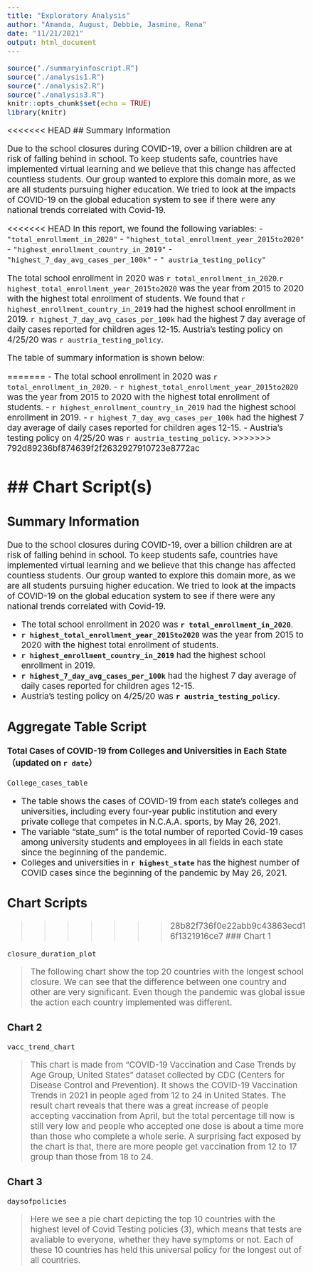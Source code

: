 ```yaml
---
title: "Exploratory Analysis"
author: "Amanda, August, Debbie, Jasmine, Rena"
date: "11/21/2021"
output: html_document
---
```


```r
source("./summaryinfoscript.R")
source("./analysis1.R")
source("./analysis2.R")
source("./analysis3.R")
knitr::opts_chunk$set(echo = TRUE)
library(knitr)
```
<style type="text/css">
  body{
  font-size: 14pt;
}
</style>

<<<<<<< HEAD
## Summary Information

Due to the school closures during COVID-19, over a billion children are at risk of falling behind in school. To keep students safe, countries have implemented virtual learning and we believe that this change has affected countless students. Our group wanted to explore this domain more, as we are all students pursuing higher education. We tried to look at the impacts of COVID-19 on the global education system to see if there were any national trends correlated with Covid-19. 

<<<<<<< HEAD
In this report, we found the following variables:
- `"total_enrollment_in_2020"`
- `"highest_total_enrollment_year_2015to2020"`
- `"highest_enrollment_country_in_2019"`
- `"highest_7_day_avg_cases_per_100k"`
- `" austria_testing_policy"`

The total school enrollment in 2020 was `r total_enrollment_in_2020`.`r highest_total_enrollment_year_2015to2020` was the year from 2015 to 2020 with the highest total enrollment of students. We found that `r highest_enrollment_country_in_2019` had the highest school enrollment in 2019. `r highest_7_day_avg_cases_per_100k` had the highest 7 day average of daily cases reported for children ages 12-15. Austria's testing policy on 4/25/20 was `r austria_testing_policy`.

The table of summary information is shown below:



=======
- The total school enrollment in 2020 was `r total_enrollment_in_2020`.
- `r highest_total_enrollment_year_2015to2020` was the year from 2015 to 2020 with the highest total enrollment of students. 
- `r highest_enrollment_country_in_2019` had the highest school enrollment in 2019. 
- `r highest_7_day_avg_cases_per_100k` had the highest 7 day average of daily cases reported for children ages 12-15. 
- Austria's testing policy on 4/25/20 was `r austria_testing_policy`.
>>>>>>> 792d89236bf874639f2f2632927910723e8772ac


## Chart Script(s)
=======
## Summary Information  
Due to the school closures during COVID-19, over a billion children are at risk of falling behind in school. To keep students safe, countries have implemented virtual learning and we believe that this change has affected countless students. Our group wanted to explore this domain more, as we are all students pursuing higher education. We tried to look at the impacts of COVID-19 on the global education system to see if there were any national trends correlated with Covid-19.
  
- The total school enrollment in 2020 was **`r total_enrollment_in_2020`**.
- **`r highest_total_enrollment_year_2015to2020`** was the year from 2015 to 2020 with the highest total enrollment of students. 
- **`r highest_enrollment_country_in_2019`** had the highest school enrollment in 2019. 
- **`r highest_7_day_avg_cases_per_100k`** had the highest 7 day average of daily cases reported for children ages 12-15. 
- Austria's testing policy on 4/25/20 was **`r austria_testing_policy`**.
  
  
## Aggregate Table Script
#### Total Cases of COVID-19 from Colleges and Universities in Each State（updated on `r date`）
``` r
College_cases_table
```
  
- The table shows the cases of COVID-19 from each state's colleges and universities, including every four-year public institution and every private college that competes in N.C.A.A. sports, by May 26, 2021.
- The variable "state_sum" is the total number of reported Covid-19 cases among university students and employees in all fields in each state since the beginning of the pandemic.
- Colleges and universities in **`r highest_state`** has the highest number of COVID cases since the beginning of the pandemic by May 26, 2021.
  
  
## Chart Scripts
>>>>>>> 28b82f736f0e22abb9c43863ecd16f1321916ce7
### Chart 1

``` r
closure_duration_plot
```

>The following chart show the top 20 countries with the longest school closure. We can see that the difference between one country and other are very significant. Even though the pandemic was global issue the action each country implemented was different.
  
### Chart 2

``` r
vacc_trend_chart
```

>This chart is made from "COVID-19 Vaccination and Case Trends by Age Group, United States" dataset collected by CDC (Centers for Disease Control and Prevention). It shows the COVID-19 Vaccination Trends in 2021 in people aged from 12 to 24 in United States. The result chart reveals that there was a great increase of people accepting vaccination from April, but the total percentage till now is still very low and people who accepted one dose is about a time more than those who complete a whole serie. A surprising fact exposed by the chart is that, there are more people get vaccination from 12 to 17 group than those from 18 to 24.
  
### Chart 3

``` r
daysofpolicies
```

>Here we see a pie chart depicting the top 10 countries with the highest level of Covid Testing policies (3), which means that tests are avaliable to everyone, whether they have symptoms or not. Each of these 10 countries has held this universal policy for the longest out of all countries.